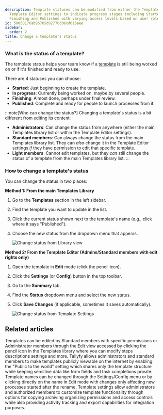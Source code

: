 ```yaml
---
description: Template statuses can be modified from either the Templates Library or
  Template Editor settings to indicate progress stages including Started In progress
  Finishing and Published with varying access levels based on user roles.
id: 58058176ab95789d02770d06cd015aee
sidebar:
  order: 2
title: Change a template's status
---
```



### What is the status of a template?

The template status helps your team know if a [template](/products/pro/documenting/templates/) is still being worked on or if it's finished and ready to use.

There are 4 statuses you can choose:

- **Started**: Just beginning to create the template.
- **In progress**: Currently being worked on, maybe by several people.
- **Finishing**: Almost done, perhaps under final review.
- **Published**: Complete and ready for people to launch processes from it.

:::note[Who can change the status?]
Changing a template's status is a bit different from editing its content:

- **Administrators**: Can change the status from anywhere (either the main Templates library list or within the Template Editor settings).
- **Standard members**: Can always change the status from the main Templates library list. They can *also* change it in the Template Editor settings *if* they have permission to edit that specific template.
- **Light members**: Cannot edit templates, but they *can* still change the status of a template from the main Templates library list.
:::

### How to change a template's status

You can change the status in two places:

**Method 1: From the main Templates Library**
<Steps>
1.  Go to the **Templates** section in the left sidebar.
2.  Find the template you want to update in the list.
3.  Click the current status shown next to the template's name (e.g., click where it says "Published").
4.  Choose the new status from the dropdown menu that appears.

    ![Change status from Library view](https://screenshots.tallyfy.com/tallyfy%2Fpro%2Fdesktop-light-change-status-template-template-section.png)
</Steps>

**Method 2: From the Template Editor (Admins/Standard members with edit rights only)**
<Steps>
1.  Open the template in **Edit** mode (click the pencil icon).
2.  Click the **Settings** (or **Config**) button in the top toolbar.
3.  Go to the **Summary** tab.
4.  Find the **Status** dropdown menu and select the new status.
5.  Click **Save Changes** (if applicable, sometimes it saves automatically).

    ![Change status from Template Settings](https://screenshots.tallyfy.com/tallyfy%2Fpro%2Fdesktop-light-change-status-template-settings.png)
</Steps>


## Related articles
<CardGrid>
<LinkTitleCard header="<b>Templates > Edit a template</b>" href="/products/pro/documenting/templates/edit-templates/" > Templates can be edited by Standard members with specific permissions or Administrator members through the Edit view accessed by clicking the pencil icon in the Templates library where you can modify steps descriptions settings and more. </LinkTitleCard>
<LinkTitleCard header="<b>Templates > Publish a template</b>" href="/products/pro/documenting/templates/how-to-make-my-tallyfy-template-public/" > Tallyfy allows administrators and standard members to make templates publicly viewable on the internet by enabling the "Public to the world" setting which shares only the template structure while keeping sensitive data like form fields and task completions private. </LinkTitleCard>
<LinkTitleCard header="<b>Edit Templates > Rename a template</b>" href="/products/pro/documenting/templates/edit-templates/change-name/" > Template names can be changed through the Settings/Config menu or by clicking directly on the name in Edit mode with changes only affecting new processes started after the rename. </LinkTitleCard>
<LinkTitleCard header="<b>Templates > Configure your template</b>" href="/products/pro/documenting/templates/config/" > Template settings allow administrators and authorized members to customize template functionality through options for copying archiving organizing permissions and access controls while also providing activity tracking and export capabilities for integration purposes. </LinkTitleCard>
</CardGrid>